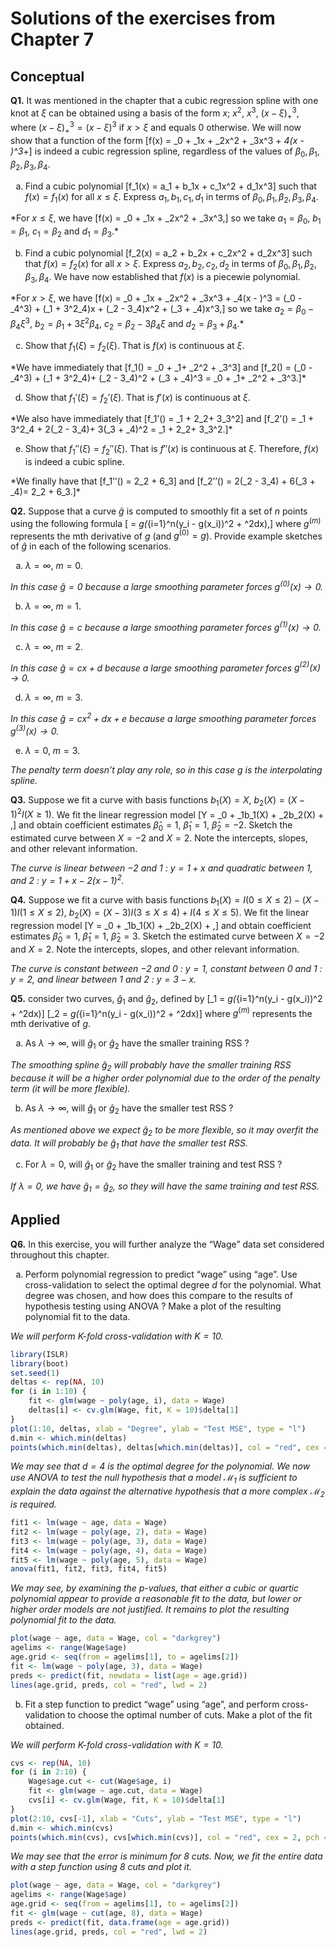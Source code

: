 Solutions of the exercises from Chapter 7
============================================

## Conceptual

**Q1.** It was mentioned in the chapter that a cubic regression spline with one knot at $\xi$ can be obtained using a basis of the form $x$; $x^2$, $x^3$, $(x - \xi)^3_+$, where $(x - \xi)^3_+ = (x - \xi)^3$ if $x > \xi$ and equals $0$ otherwise. We will now show that a function of the form
\[f(x) = \beta_0 + \beta_1x + \beta_2x^2 + \beta_3x^3 + \beta_4(x - \xi)^3_+\]
is indeed a cubic regression spline, regardless of the values of $\beta_0,\beta_1,\beta_2,\beta_3,\beta_4$.

(a) Find a cubic polynomial
\[f_1(x) = a_1 + b_1x + c_1x^2 + d_1x^3\]
such that $f(x) = f_1(x)$ for all $x\le\xi$. Express $a_1,b_1,c_1,d_1$ in terms of $\beta_0,\beta_1,\beta_2,\beta_3,\beta_4$.

*For $x\le\xi$, we have
\[f(x) = \beta_0 + \beta_1x + \beta_2x^2 + \beta_3x^3,\]
so we take $a_1 = \beta_0$, $b_1 = \beta_1$, $c_1 = \beta_2$ and $d_1 = \beta_3$.*

(b) Find a cubic polynomial
\[f_2(x) = a_2 + b_2x + c_2x^2 + d_2x^3\]
such that $f(x) = f_2(x)$ for all $x>\xi$. Express $a_2,b_2,c_2,d_2$ in terms of $\beta_0,\beta_1,\beta_2,\beta_3,\beta_4$. We have now established that $f(x)$ is a piecewie polynomial.

*For $x>\xi$, we have
\[f(x) = \beta_0 + \beta_1x + \beta_2x^2 + \beta_3x^3 + \beta_4(x - \xi)^3 = (\beta_0 - \beta_4\xi^3) + (\beta_1 + 3\xi^2\beta_4)x + (\beta_2 - 3\beta_4\xi)x^2 + (\beta_3 + \beta_4)x^3,\]
so we take $a_2 = \beta_0 - \beta_4\xi^3$, $b_2 = \beta_1 + 3\xi^2\beta_4$, $c_2 = \beta_2 - 3\beta_4\xi$ and $d_2 = \beta_3 + \beta_4$.*

(c) Show that $f_1(\xi) = f_2(\xi)$. That is $f(x)$ is continuous at $\xi$.

*We have immediately that
\[f_1(\xi) = \beta_0 + \beta_1\xi + \beta_2\xi^2 + \beta_3\xi^3\]
and
\[f_2(\xi) = (\beta_0 - \beta_4\xi^3) + (\beta_1 + 3\xi^2\beta_4)\xi + (\beta_2 - 3\beta_4\xi)\xi^2 + (\beta_3 + \beta_4)\xi^3 = \beta_0 + \beta_1\xi + \beta_2\xi^2 + \beta_3\xi^3.\]*

(d) Show that $f_1'(\xi) = f_2'(\xi)$. That is $f'(x)$ is continuous at $\xi$.

*We also have immediately that
\[f_1'(\xi) = \beta_1 + 2\beta_2\xi + 3\beta_3\xi^2\]
and
\[f_2'(\xi) = \beta_1 + 3\xi^2\beta_4 + 2(\beta_2 - 3\beta_4\xi)\xi + 3(\beta_3 + \beta_4)\xi^2 = \beta_1 + 2\beta_2\xi + 3\beta_3\xi^2.\]*

(e) Show that $f_1''(\xi) = f_2''(\xi)$. That is $f''(x)$ is continuous at $\xi$. Therefore, $f(x)$ is indeed a cubic spline.

*We finally have that
\[f_1''(\xi) = 2\beta_2 + 6\beta_3\xi\]
and
\[f_2''(\xi) = 2(\beta_2 - 3\beta_4\xi) + 6(\beta_3 + \beta_4)\xi = 2\beta_2 + 6\beta_3\xi.\]*

**Q2.** Suppose that a curve $\hat{g}$ is computed to smoothly fit a set of $n$ points using the following formula
\[\hat{g} = \arg\min_g\Biggl(\sum_{i=1}^n(y_i - g(x_i))^2 + \lambda\int[g^{(m)}(x)]^2dx\biggr),\]
where $g^{(m)}$ represents the mth derivative of $g$ (and $g^{(0)} = g$). Provide example sketches of $\hat{g}$ in each of the following scenarios.

(a) $\lambda = \infty$, $m = 0$.

*In this case $\hat{g} = 0$ because a large smoothing parameter forces $g^{(0)}(x)\rightarrow 0$.*

(b) $\lambda = \infty$, $m = 1$.

*In this case $\hat{g} = c$ because a large smoothing parameter forces $g^{(1)}(x)\rightarrow 0$.*

(c) $\lambda = \infty$, $m = 2$.

*In this case $\hat{g} = cx + d$ because a large smoothing parameter forces $g^{(2)}(x)\rightarrow 0$.*

(d) $\lambda = \infty$, $m = 3$.

*In this case $\hat{g} = cx^2 + dx + e$ because a large smoothing parameter forces $g^{(3)}(x)\rightarrow 0$.*

(e) $\lambda = 0$, $m = 3$.

*The penalty term doesn't play any role, so in this case $g$ is the interpolating spline.*

**Q3.** Suppose we fit a curve with basis functions $b_1(X) = X$, $b_2(X) = (X - 1)^2I(X\ge 1)$. We fit the linear regression model
\[Y = \beta_0 + \beta_1b_1(X) + \beta_2b_2(X) + \varepsilon,\]
and obtain coefficient estimates $\hat{\beta}_0 = 1$, $\hat{\beta}_1 = 1$, $\hat{\beta}_2 = -2$. Sketch the estimated curve between $X = -2$ and $X = 2$. Note the intercepts, slopes, and other relevant information.

*The curve is linear between $-2$ and $1$ : $y = 1 + x$ and quadratic between $1$, and $2$ : $y = 1 + x -2(x - 1)^2$.*

**Q4.** Suppose we fit a curve with basis functions $b_1(X) = I(0\le X\le 2) - (X - 1)I(1\le X\le 2)$, $b_2(X) = (X - 3)I(3\le X\le 4) + I(4\le X\le 5)$. We fit the linear regression model
\[Y = \beta_0 + \beta_1b_1(X) + \beta_2b_2(X) + \varepsilon,\]
and obtain coefficient estimates $\hat{\beta}_0 = 1$, $\hat{\beta}_1 = 1$, $\hat{\beta}_2 = 3$. Sketch the estimated curve between $X = -2$ and $X = 2$. Note the intercepts, slopes, and other relevant information.

*The curve is constant between $-2$ and $0$ : $y = 1$, constant between $0$ and $1$ : $y = 2$, and linear between $1$ and $2$ : $y = 3 - x$.*

**Q5.** consider two curves, $\hat{g}_1$ and $\hat{g}_2$, defined by
\[\hat{g}_1 = \arg\min_g\Biggl(\sum_{i=1}^n(y_i - g(x_i))^2 + \lambda\int[g^{(3)}(x)]^2dx\biggr)\]
\[\hat{g}_2 = \arg\min_g\Biggl(\sum_{i=1}^n(y_i - g(x_i))^2 + \lambda\int[g^{(4)}(x)]^2dx\biggr)\]
where $g^{(m)}$ represents the mth derivative of $g$.

(a) As $\lambda\rightarrow\infty$, will $\hat{g}_1$ or $\hat{g}_2$ have the smaller training RSS ?

*The smoothing spline $\hat{g}_2$ will probably have the smaller training RSS because it will be a higher order polynomial due to the order of the penalty term (it will be more flexible).*

(b) As $\lambda\rightarrow\infty$, will $\hat{g}_1$ or $\hat{g}_2$ have the smaller test RSS ?

*As mentioned above we expect $\hat{g}_2$ to be more flexible, so it may overfit the data. It will probably be $\hat{g}_1$ that have the smaller test RSS.*

(c) For $\lambda = 0$, will $\hat{g}_1$ or $\hat{g}_2$ have the smaller training and test RSS ?

*If $\lambda = 0$, we have $\hat{g}_1 = \hat{g}_2$, so they will have the same training and test RSS.*

## Applied

**Q6.** In this exercise, you will further analyze the "Wage" data set considered throughout this chapter.

(a) Perform polynomial regression to predict "wage" using "age". Use cross-validation to select the optimal degree $d$ for the polynomial. What degree was chosen, and how does this compare to the results of hypothesis testing using ANOVA ? Make a plot of the resulting polynomial fit to the data.

*We will perform K-fold cross-validation with $K = 10$.*

```r
library(ISLR)
library(boot)
set.seed(1)
deltas <- rep(NA, 10)
for (i in 1:10) {
    fit <- glm(wage ~ poly(age, i), data = Wage)
    deltas[i] <- cv.glm(Wage, fit, K = 10)$delta[1]
}
plot(1:10, deltas, xlab = "Degree", ylab = "Test MSE", type = "l")
d.min <- which.min(deltas)
points(which.min(deltas), deltas[which.min(deltas)], col = "red", cex = 2, pch = 20)
```

*We may see that $d = 4$ is the optimal degree for the polynomial. We now use ANOVA to test the null hypothesis that a model $\mathcal{M}_1$ is sufficient to explain the data against the alternative hypothesis that a more complex $\mathcal{M}_2$ is required.*

```r
fit1 <- lm(wage ~ age, data = Wage)
fit2 <- lm(wage ~ poly(age, 2), data = Wage)
fit3 <- lm(wage ~ poly(age, 3), data = Wage)
fit4 <- lm(wage ~ poly(age, 4), data = Wage)
fit5 <- lm(wage ~ poly(age, 5), data = Wage)
anova(fit1, fit2, fit3, fit4, fit5)
```

*We may see, by examining the p-values, that either a cubic or quartic polynomial appear to provide a reasonable fit to the data, but lower or higher order models are not justified. It remains to plot the resulting polynomial fit to the data.*

```r
plot(wage ~ age, data = Wage, col = "darkgrey")
agelims <- range(Wage$age)
age.grid <- seq(from = agelims[1], to = agelims[2])
fit <- lm(wage ~ poly(age, 3), data = Wage)
preds <- predict(fit, newdata = list(age = age.grid))
lines(age.grid, preds, col = "red", lwd = 2)
```

(b) Fit a step function to predict "wage" using "age", and perform cross-validation to choose the optimal number of cuts. Make a plot of the fit obtained.

*We will perform K-fold cross-validation with $K = 10$.*

```r
cvs <- rep(NA, 10)
for (i in 2:10) {
    Wage$age.cut <- cut(Wage$age, i)
    fit <- glm(wage ~ age.cut, data = Wage)
    cvs[i] <- cv.glm(Wage, fit, K = 10)$delta[1]
}
plot(2:10, cvs[-1], xlab = "Cuts", ylab = "Test MSE", type = "l")
d.min <- which.min(cvs)
points(which.min(cvs), cvs[which.min(cvs)], col = "red", cex = 2, pch = 20)
```

*We may see that the error is minimum for 8 cuts. Now, we fit the entire data with a step function using 8 cuts and plot it.*

```r
plot(wage ~ age, data = Wage, col = "darkgrey")
agelims <- range(Wage$age)
age.grid <- seq(from = agelims[1], to = agelims[2])
fit <- glm(wage ~ cut(age, 8), data = Wage)
preds <- predict(fit, data.frame(age = age.grid))
lines(age.grid, preds, col = "red", lwd = 2)
```
